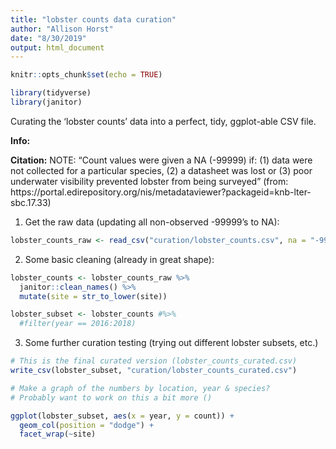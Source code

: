 ```yaml
---
title: "lobster counts data curation"
author: "Allison Horst"
date: "8/30/2019"
output: html_document
---
```


```r
knitr::opts_chunk$set(echo = TRUE)
```

```r
library(tidyverse)
library(janitor)
```


Curating the 'lobster counts' data into a perfect, tidy, ggplot-able CSV file. 

**Info:**

**Citation:**
NOTE: "Count values were given a NA (-99999) if: (1) data were not collected for a particular species, (2) a datasheet was lost or (3) poor underwater visibility prevented lobster from being surveyed" (from: https://portal.edirepository.org/nis/metadataviewer?packageid=knb-lter-sbc.17.33)

1. Get the raw data (updating all non-observed -99999's to NA):
```r

lobster_counts_raw <- read_csv("curation/lobster_counts.csv", na = "-99999")

```

2. Some basic cleaning (already in great shape): 
```r

lobster_counts <- lobster_counts_raw %>% 
  janitor::clean_names() %>% 
  mutate(site = str_to_lower(site))

lobster_subset <- lobster_counts #%>%
  #filter(year == 2016:2018) 
```

3. Some further curation testing (trying out different lobster subsets, etc.)
```r

# This is the final curated version (lobster_counts_curated.csv)
write_csv(lobster_subset, "curation/lobster_counts_curated.csv")

# Make a graph of the numbers by location, year & species?
# Probably want to work on this a bit more ()

ggplot(lobster_subset, aes(x = year, y = count)) +
  geom_col(position = "dodge") +
  facet_wrap(~site)

```


